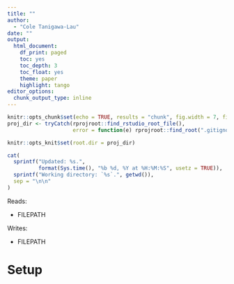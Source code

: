 ```yaml
---
title: ""
author: 
  - "Cole Tanigawa-Lau"
date: ""
output:
  html_document:
    df_print: paged
    toc: yes
    toc_depth: 3
    toc_float: yes
    theme: paper
    highlight: tango
editor_options:
  chunk_output_type: inline
---
```


```r
knitr::opts_chunk$set(echo = TRUE, results = "chunk", fig.width = 7, fig.height = 5)
proj_dir <- tryCatch(rprojroot::find_rstudio_root_file(),
                     error = function(e) rprojroot::find_root(".gitignore"))

knitr::opts_knit$set(root.dir = proj_dir)
```

```r
cat(
  sprintf("Updated: %s.", 
          format(Sys.time(), "%b %d, %Y at %H:%M:%S", usetz = TRUE)),
  sprintf("Working directory: `%s`.", getwd()),
  sep = "\n\n"
)
```


Reads:

  - FILEPATH

Writes:

  - FILEPATH

# Setup

```r

```
